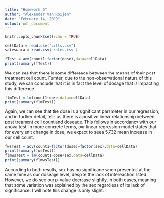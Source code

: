 ```yaml
---
title: "Homework 6"
author: "Alexander Van Roijen"
date: "February 14, 2019"
output: pdf_document
---
```


```r
knitr::opts_chunk$set(echo = TRUE)
```

```r
cellData = read.csv("cells.csv")
salesData = read.csv("Sales.csv")
```

```r
fTest = aov(count1~factor(dose),data=cellData)
print(summary(fTest))
```

We can see that there is some difference between the means of their post treatment cell count. Furhter, due to the non-observational nature of this study, we can conclude that it is in fact the level of dosage that is impacting this difference

```r
flmTest = lm(count1~dose,data=cellData)
print(summary(flmTest))
```

Again, we can see that the dose is a significant parameter in our regression, and in further detail, tells us there is a positive linear relationship between post treament cell count and doseage. This follows in accordancy with our anova test. In more concrete terms, our linear regression model states that for every unit change in dose, we expect to seea 5.732 mean increase in our cell count.

```r
fwsTest = aov(count1~factor(dose)+factor(sex),data=cellData)
print(summary(fwsTest))
flmwsTest = lm(count1~dose+sex,data=cellData)
print(summary(flmwsTest))
```

According to both results, sex has no significane when presented at the same time as our doseage level, despite the lack of intereaction listed. However, we do see our p-value decrease slightly, in both cases, meaning that some variation was explained by the sex regardless of its lack of significance. I will note this change is only slight.